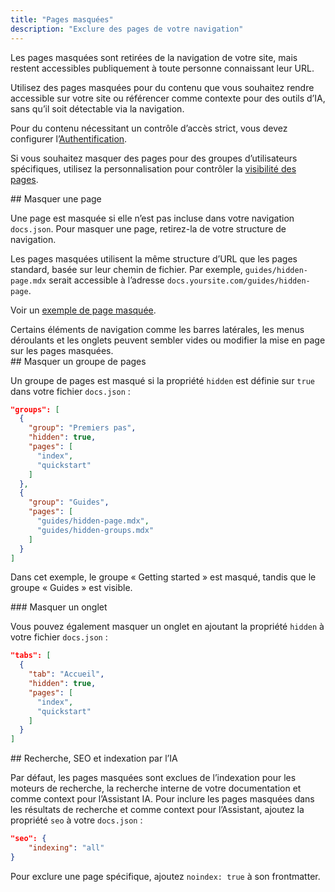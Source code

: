```yaml
---
title: "Pages masquées"
description: "Exclure des pages de votre navigation"
---
```


Les pages masquées sont retirées de la navigation de votre site, mais restent accessibles publiquement à toute personne connaissant leur URL.

Utilisez des pages masquées pour du contenu que vous souhaitez rendre accessible sur votre site ou référencer comme contexte pour des outils d’IA, sans qu’il soit détectable via la navigation.

Pour du contenu nécessitant un contrôle d’accès strict, vous devez configurer l’[Authentification](/fr/deploy/authentication-setup).

Si vous souhaitez masquer des pages pour des groupes d’utilisateurs spécifiques, utilisez la personnalisation pour contrôler la [visibilité des pages](/fr/authentication-personalization/overview#page-visibility).

<div id="hiding-a-page">
  ## Masquer une page
</div>

Une page est masquée si elle n’est pas incluse dans votre navigation `docs.json`. Pour masquer une page, retirez-la de votre structure de navigation.

Les pages masquées utilisent la même structure d’URL que les pages standard, basée sur leur chemin de fichier. Par exemple, `guides/hidden-page.mdx` serait accessible à l’adresse `docs.yoursite.com/guides/hidden-page`.

Voir un [exemple de page masquée](/fr/organize/hidden-page-example).

<Note>
  Certains éléments de navigation comme les barres latérales, les menus déroulants et les onglets peuvent sembler vides ou modifier la mise en page sur les pages masquées.
</Note>

<div id="hiding-a-group-of-pages">
  ## Masquer un groupe de pages
</div>

Un groupe de pages est masqué si la propriété `hidden` est définie sur `true` dans votre fichier `docs.json` :

```json highlight={4}
"groups": [
  {
    "group": "Premiers pas",
    "hidden": true,
    "pages": [
      "index",
      "quickstart"
    ]
  },
  {
    "group": "Guides",
    "pages": [
      "guides/hidden-page.mdx",
      "guides/hidden-groups.mdx"
    ]
  }
]
```

Dans cet exemple, le groupe « Getting started » est masqué, tandis que le groupe « Guides » est visible.

<div id="hiding-a-tab">
  ### Masquer un onglet
</div>

Vous pouvez également masquer un onglet en ajoutant la propriété `hidden` à votre fichier `docs.json` :

```json highlight={4}
"tabs": [
  {
    "tab": "Accueil",
    "hidden": true,
    "pages": [
      "index",
      "quickstart"
    ]
  }
]
```

<div id="search-seo-and-ai-indexing">
  ## Recherche, SEO et indexation par l’IA
</div>

Par défaut, les pages masquées sont exclues de l’indexation pour les moteurs de recherche, la recherche interne de votre documentation et comme context pour l’Assistant IA. Pour inclure les pages masquées dans les résultats de recherche et comme context pour l’Assistant, ajoutez la propriété `seo` à votre `docs.json` :

```json
"seo": {
    "indexing": "all"
}
```

Pour exclure une page spécifique, ajoutez `noindex: true` à son frontmatter.
